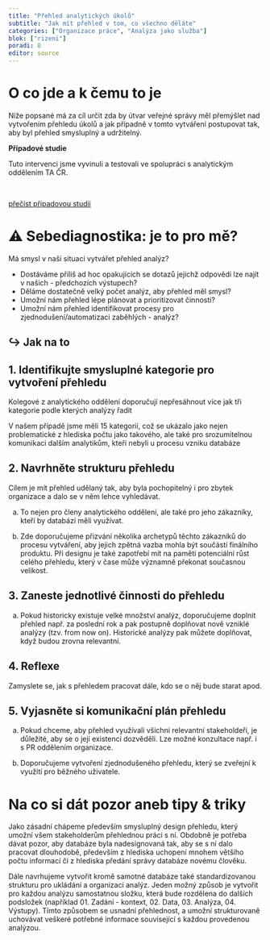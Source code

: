 ```yaml
---
title: "Přehled analytických úkolů"
subtitle: "Jak mít přehled v tom, co všechno děláte"
categories: ["Organizace práce", "Analýza jako služba"]
blok: ["rizeni"]
poradi: 8
editor: source
---
```


# O co jde a k čemu to je

Níže popsané má za cíl určit zda by útvar veřejné správy měl přemýšlet nad vytvořením přehledu úkolů a jak případně v tomto vytváření postupovat tak, aby byl přehled smysluplný a udržitelný. 

:::{.aside}

**Případové studie**

Tuto intervenci jsme vyvinuli a testovali ve spolupráci s analytickým oddělením TA ČR.

<br />

:::{.btn .btn-resource}
[přečíst případovou studii](../pripadove-studie/tacr)
:::

:::

# ⚠ Sebediagnostika: je to pro mě?

Má smysl v naší situaci vytvářet přehled analýz?

- Dostáváme příliš ad hoc opakujících se dotazů jejichž odpovědi lze najít v našich - předchozích výstupech?
- Děláme dostatečně velký počet analýz, aby přehled měl smysl?
- Umožní nám přehled lépe plánovat a prioritizovat činnosti?
- Umožní nám přehled identifikovat procesy pro zjednodušení/automatizaci zaběhlých - analýz?

:::{.strip .page-columns .page-full}

# ↪ Jak na to

## 1. Identifikujte smysluplné kategorie pro vytvoření přehledu

Kolegové z analytického oddělení doporučují nepřesáhnout více jak tři kategorie podle kterých analýzy řadit

V našem případě jsme měli 15 kategorií, což se ukázalo jako nejen problematické z hlediska počtu jako takového, ale také pro srozumitelnou komunikaci dalším analytikům, kteří nebyli u procesu vzniku databáze

## 2. Navrhněte strukturu přehledu

Cílem je mít přehled udělaný tak, aby byla pochopitelný i pro zbytek organizace a dalo se v něm lehce vyhledávat. 

a. To nejen pro členy analytického oddělení, ale také pro jeho zákazníky, kteří by databázi měli využívat.

b. Zde doporučujeme přizvání několika archetypů těchto zákazníků do procesu vytváření, aby jejich zpětná vazba mohla být součástí finálního produktu. Při designu je také zapotřebí mít na paměti potenciální růst celého přehledu, který v čase může významně překonat současnou velikost. 

## 3. Zaneste jednotlivé činnosti do přehledu

a. Pokud historicky existuje velké množství analýz, doporučujeme doplnit přehled např. za poslední rok a pak postupně doplňovat nově vzniklé analýzy (tzv. from now on). Historické analýzy pak můžete doplňovat, když budou zrovna relevantní.

## 4. Reflexe

Zamyslete se, jak s přehledem pracovat dále, kdo se o něj bude starat apod.

## 5. Vyjasněte si komunikační plán přehledu 

a. Pokud chceme, aby přehled využívali všichni relevantní stakeholdeři, je důležité, aby se o její existenci dozvěděli. Lze možné konzultace např. i s PR oddělením organizace.

b. Doporučujeme vytvoření zjednodušeného přehledu, který se zveřejní k využití pro běžného uživatele.

:::

# Na co si dát pozor aneb tipy & triky

Jako zásadní chápeme především smysluplný design přehledu, který umožní všem stakeholderům přehlednou práci s ní. Obdobně je potřeba dávat pozor, aby databáze byla nadesignovaná tak, aby se s ní dalo pracovat dlouhodobě, především z hlediska uchopení mnohem většího počtu informací či z hlediska předání správy databáze novému člověku.

Dále navrhujeme vytvořit kromě samotné databáze také standardizovanou strukturu pro ukládání a organizaci analýz. Jeden možný způsob je vytvořit pro každou analýzu samostatnou složku, která bude rozdělena do dalších podsložek (například 01. Zadání - kontext, 02. Data, 03. Analýza, 04. Výstupy). Tímto způsobem se usnadní přehlednost, a umožní strukturovaně uchovávat veškeré potřebné informace související s každou provedenou analýzou.

